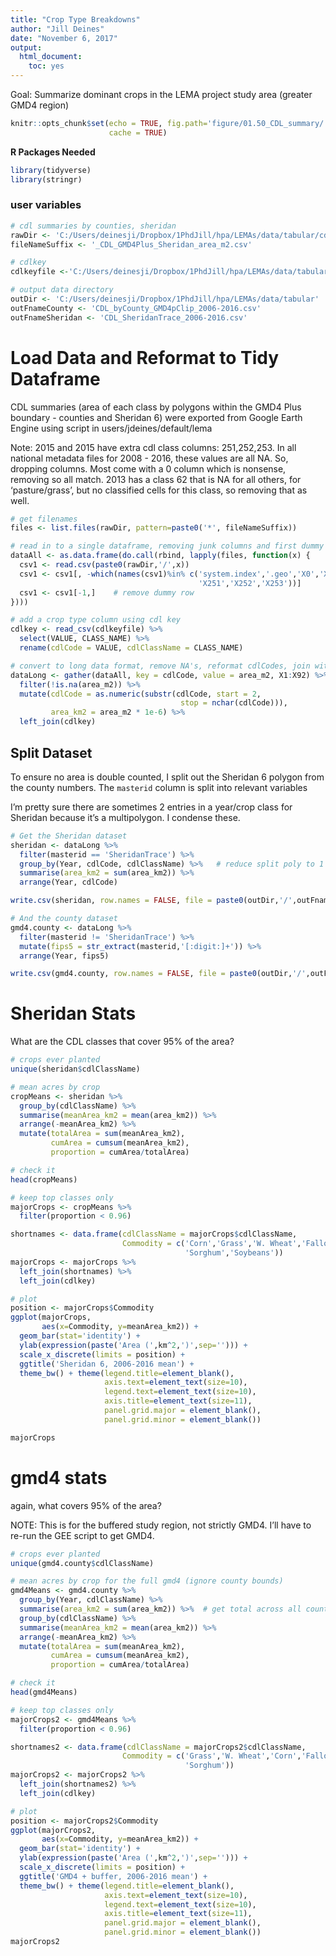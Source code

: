 ```yaml
---
title: "Crop Type Breakdowns"
author: "Jill Deines"
date: "November 6, 2017"
output: 
  html_document:
    toc: yes
---
```


Goal: Summarize dominant crops in the LEMA project study area (greater GMD4 region)

```r
knitr::opts_chunk$set(echo = TRUE, fig.path='figure/01.50_CDL_summary/',
                      cache = TRUE)
```

**R Packages Needed**

```r
library(tidyverse)
library(stringr)
```

### user variables

```r
# cdl summaries by counties, sheridan
rawDir <- 'C:/Users/deinesji/Dropbox/1PhdJill/hpa/LEMAs/data/tabular/cdl_tables_lema'
fileNameSuffix <- '_CDL_GMD4Plus_Sheridan_area_m2.csv'

# cdlkey
cdlkeyfile <-'C:/Users/deinesji/Dropbox/1PhdJill/hpa/LEMAs/data/tabular/cdl_tables_lema/CDL_key_2014.csv'

# output data directory
outDir <- 'C:/Users/deinesji/Dropbox/1PhdJill/hpa/LEMAs/data/tabular'
outFnameCounty <- 'CDL_byCounty_GMD4pClip_2006-2016.csv'
outFnameSheridan <- 'CDL_SheridanTrace_2006-2016.csv'
```

# Load Data and Reformat to Tidy Dataframe
CDL summaries (area of each class by polygons within the GMD4 Plus boundary - counties and Sheridan 6) were exported from Google Earth Engine using script
in users/jdeines/default/lema

Note: 2015 and 2015 have extra cdl class columns: 251,252,253. In all national metadata files for 2008 - 2016, these values are all NA. So, dropping columns. Most come with a 0 column which is nonsense, removing so all match. 2013 has a class 62 that is NA for all others, for 'pasture/grass', but no classified cells for this class, so removing that as well.

```r
# get filenames
files <- list.files(rawDir, pattern=paste0('*', fileNameSuffix))

# read in to a single dataframe, removing junk columns and first dummy row
dataAll <- as.data.frame(do.call(rbind, lapply(files, function(x) {
  csv1 <- read.csv(paste0(rawDir,'/',x))
  csv1 <- csv1[, -which(names(csv1)%in% c('system.index','.geo','X0','X62',
                                          'X251','X252','X253'))]
  csv1 <- csv1[-1,]    # remove dummy row
})))  

# add a crop type column using cdl key
cdlkey <- read_csv(cdlkeyfile) %>% 
  select(VALUE, CLASS_NAME) %>%
  rename(cdlCode = VALUE, cdlClassName = CLASS_NAME)

# convert to long data format, remove NA's, reformat cdlCodes, join with class name
dataLong <- gather(dataAll, key = cdlCode, value = area_m2, X1:X92) %>%
  filter(!is.na(area_m2)) %>%
  mutate(cdlCode = as.numeric(substr(cdlCode, start = 2, 
                                      stop = nchar(cdlCode))),
         area_km2 = area_m2 * 1e-6) %>%
  left_join(cdlkey)
```

## Split Dataset
To ensure no area is double counted, I split out the Sheridan 6 polygon from the county numbers. The `masterid` column is split into relevant variables

I'm pretty sure there are sometimes 2 entries in a year/crop class for Sheridan because it's a multipolygon. I condense these.

```r
# Get the Sheridan dataset
sheridan <- dataLong %>% 
  filter(masterid == 'SheridanTrace') %>%
  group_by(Year, cdlCode, cdlClassName) %>%   # reduce split poly to 1 yearly num
  summarise(area_km2 = sum(area_km2)) %>%
  arrange(Year, cdlCode) 

write.csv(sheridan, row.names = FALSE, file = paste0(outDir,'/',outFnameSheridan))

# And the county dataset
gmd4.county <- dataLong %>%
  filter(masterid != 'SheridanTrace') %>%
  mutate(fips5 = str_extract(masterid,'[:digit:]+')) %>%
  arrange(Year, fips5)

write.csv(gmd4.county, row.names = FALSE, file = paste0(outDir,'/',outFnameCounty))
```

# Sheridan Stats
What are the CDL classes that cover 95% of the area?

```r
# crops ever planted
unique(sheridan$cdlClassName)

# mean acres by crop
cropMeans <- sheridan %>%
  group_by(cdlClassName) %>%
  summarise(meanArea_km2 = mean(area_km2)) %>%
  arrange(-meanArea_km2) %>%
  mutate(totalArea = sum(meanArea_km2),
         cumArea = cumsum(meanArea_km2),
         proportion = cumArea/totalArea)

# check it
head(cropMeans)

# keep top classes only
majorCrops <- cropMeans %>%
  filter(proportion < 0.96)

shortnames <- data.frame(cdlClassName = majorCrops$cdlClassName,
                         Commodity = c('Corn','Grass','W. Wheat','Fallow',
                                       'Sorghum','Soybeans'))
majorCrops <- majorCrops %>% 
  left_join(shortnames) %>%
  left_join(cdlkey)

# plot
position <- majorCrops$Commodity
ggplot(majorCrops, 
       aes(x=Commodity, y=meanArea_km2)) +
  geom_bar(stat='identity') + 
  ylab(expression(paste('Area (',km^2,')',sep=''))) + 
  scale_x_discrete(limits = position) +
  ggtitle('Sheridan 6, 2006-2016 mean') + 
  theme_bw() + theme(legend.title=element_blank(),
                     axis.text=element_text(size=10),
                     legend.text=element_text(size=10),
                     axis.title=element_text(size=11),
                     panel.grid.major = element_blank(),
                     panel.grid.minor = element_blank())

majorCrops
```

# gmd4 stats
again, what covers 95% of the area?

NOTE: This is for the buffered study region, not strictly GMD4. I'll have to re-run the GEE script to get GMD4.

```r
# crops ever planted
unique(gmd4.county$cdlClassName)

# mean acres by crop for the full gmd4 (ignore county bounds)
gmd4Means <- gmd4.county %>%
  group_by(Year, cdlClassName) %>%
  summarise(area_km2 = sum(area_km2)) %>%  # get total across all counties by year
  group_by(cdlClassName) %>%
  summarise(meanArea_km2 = mean(area_km2)) %>%
  arrange(-meanArea_km2) %>%
  mutate(totalArea = sum(meanArea_km2),
         cumArea = cumsum(meanArea_km2),
         proportion = cumArea/totalArea)

# check it
head(gmd4Means)

# keep top classes only
majorCrops2 <- gmd4Means %>%
  filter(proportion < 0.96)

shortnames2 <- data.frame(cdlClassName = majorCrops2$cdlClassName,
                         Commodity = c('Grass','W. Wheat','Corn','Fallow',
                                       'Sorghum'))
majorCrops2 <- majorCrops2 %>% 
  left_join(shortnames2) %>%
  left_join(cdlkey)

# plot
position <- majorCrops2$Commodity
ggplot(majorCrops2, 
       aes(x=Commodity, y=meanArea_km2)) +
  geom_bar(stat='identity') + 
  ylab(expression(paste('Area (',km^2,')',sep=''))) + 
  scale_x_discrete(limits = position) +
  ggtitle('GMD4 + buffer, 2006-2016 mean') + 
  theme_bw() + theme(legend.title=element_blank(),
                     axis.text=element_text(size=10),
                     legend.text=element_text(size=10),
                     axis.title=element_text(size=11),
                     panel.grid.major = element_blank(),
                     panel.grid.minor = element_blank())
majorCrops2
```

